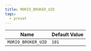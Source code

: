 ```yaml
---
title: MORIO_BROKER_UID
tags:
  - preset
---
```


<!-- MORIO_AUTO_GENERATED_CONTENT_STARTS - Manual changes made below will be overwritten -->

| Name               | Default Value |
| ------------------ | ------------- |
| `MORIO_BROKER_UID` | `101`         |

<!-- MORIO_AUTO_GENERATED_CONTENT_ENDS - Manual changes made above will be overwritten -->
